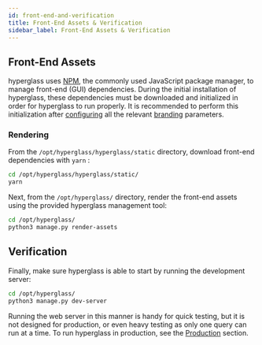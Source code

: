 ```yaml
---
id: front-end-and-verification
title: Front-End Assets & Verification
sidebar_label: Front-End Assets & Verification
---
```



## Front-End Assets

hyperglass uses [NPM](https://www.npmjs.com/), the commonly used JavaScript package manager, to manage front-end (GUI) dependencies. During the initial installation of hyperglass, these dependencies must be downloaded and initialized in order for hyperglass to run properly. It is recommended to perform this initialization after [configuring](/configuration) all the relevant [branding](/hyperglass-yaml#branding) parameters.

### Rendering

From the `/opt/hyperglass/hyperglass/static` directory, download front-end dependencies with `yarn` :

```bash
cd /opt/hyperglass/hyperglass/static/
yarn
```

Next, from the `/opt/hyperglass/` directory, render the front-end assets using the provided hyperglass management tool:

```bash
cd /opt/hyperglass/
python3 manage.py render-assets
```

## Verification

Finally, make sure hyperglass is able to start by running the development server:

```bash
cd /opt/hyperglass/
python3 manage.py dev-server
```
<Admonition type="warning" title="Development Server">

Running the web server in this manner is handy for quick testing, but it is not designed for production, or even heavy testing as only one query can run at a time. To run hyperglass in production, see the [Production](/production) section.

</Admonition>